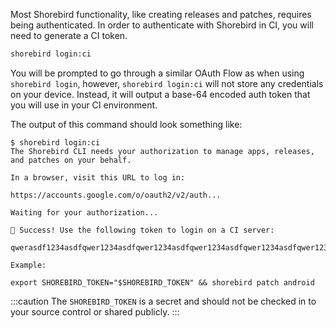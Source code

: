 Most Shorebird functionality, like creating releases and patches, requires being
authenticated. In order to authenticate with Shorebird in CI, you will need to
generate a CI token.

```sh
shorebird login:ci
```

You will be prompted to go through a similar OAuth Flow as when using `shorebird
login`, however, `shorebird login:ci` will not store any credentials on your
device. Instead, it will output a base-64 encoded auth token that you will use
in your CI environment.

The output of this command should look something like:

```
$ shorebird login:ci
The Shorebird CLI needs your authorization to manage apps, releases, and patches on your behalf.

In a browser, visit this URL to log in:

https://accounts.google.com/o/oauth2/v2/auth...

Waiting for your authorization...

🎉 Success! Use the following token to login on a CI server:

qwerasdf1234asdfqwer1234asdfqwer1234asdfqwer1234asdfqwer1234asdfqwer1234asdfqwer1234asdfqwer1234asdfqwer1234asdfqwer1234asdfqwer1234asdfqwer1234asdfqwer1234asdfqwer1234asdfqwer1234asdfqwer1234asdfqw==

Example:

export SHOREBIRD_TOKEN="$SHOREBIRD_TOKEN" && shorebird patch android
```

:::caution
The `SHOREBIRD_TOKEN` is a secret and should not be checked in to your source
control or shared publicly.
:::
